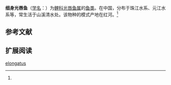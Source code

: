 {{Speciesbox
| name = 细身光唇鱼
| status = 
| status_system = 
| image = 
| genus = Acrossocheilus
| species = elongatus
| authority = Pellegrin et Chevey, 1934<ref name='id5910'>{{cite web| url =http://www.bioinfo.cn/db05/BjdwSpecies.php?action=view&id=5910| title =细身光唇鱼| work =中国动物物种编目数据库| publisher =中国科学院微生物研究所| author =中国科学院动物研究所| accessdate =2009-04-11| deadurl =yes| archiveurl =https://web.archive.org/web/20160305064525/http://www.bioinfo.cn/db05/BjdwSpecies.php?action=view&id=5910| archivedate =2016-03-05}}</ref>
}}

'''细身光唇鱼'''（[[学名|学名]]：{{lang|la|''Acrossocheilus elongatus''}}）为[[鲤科|鲤科]][[光唇鱼属|光唇鱼属]]的[[鱼类|鱼类]]。在中国，分布于珠江水系、元江水系等，常生活于山溪清水处。该物种的模式产地在红河。<ref name='id5910'/>

== 参考文献 ==
{{reflist}}

== 扩展阅读 ==
{{refbegin}}
{{wikispecies-inline|Acrossocheilus elongatus|细身光唇鱼}}
{{refend}}

[[Category:光唇鱼属|elongatus]]


{{鯉形目小作品}}